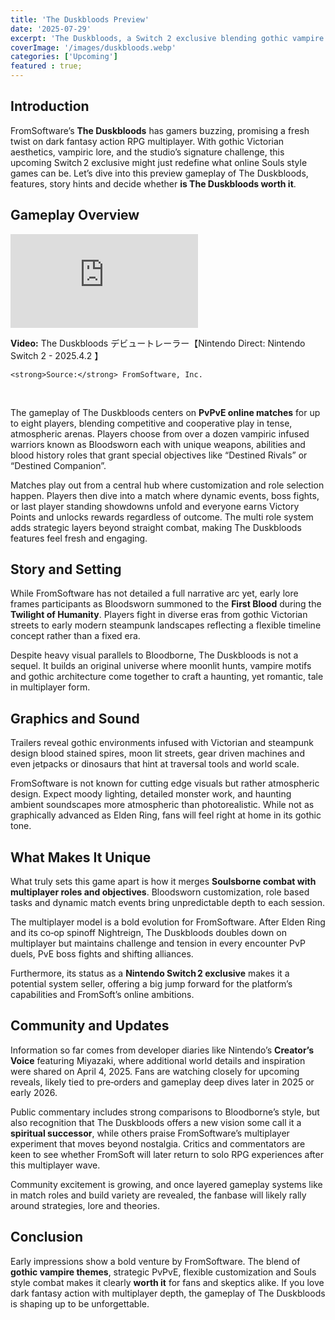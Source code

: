 ```yaml
---
title: 'The Duskbloods Preview'
date: '2025-07-29'
excerpt: 'The Duskbloods, a Switch 2 exclusive blending gothic vampire lore, Soulslike combat, and strategic PvPvE multiplayer in a bold new direction.'
coverImage: '/images/duskbloods.webp'
categories: ['Upcoming']
featured : true;
---
```


## Introduction  
FromSoftware’s **The Duskbloods** has gamers buzzing, promising a fresh twist on dark fantasy action RPG multiplayer. With gothic Victorian aesthetics, vampiric lore, and the studio’s signature challenge, this upcoming Switch 2 exclusive might just redefine what online Souls style games can be. Let’s dive into this preview gameplay of The Duskbloods, features, story hints and decide whether **is The Duskbloods worth it**.

## Gameplay Overview 
<div className="relative w-full" style={{ paddingTop: '56.25%' }}>
  <iframe
    className="absolute top-0 left-0 w-full h-full"
    src="https://www.youtube.com/embed/020HBXwwFeo"
    title="YouTube video player"
    frameBorder="0"
    allow="accelerometer; autoplay; clipboard-write; encrypted-media; gyroscope; picture-in-picture; web-share"
    allowFullScreen
  ></iframe>
</div>
  
<p className="mt-4 text-sm">
    <strong>Video:</strong> The Duskbloods デビュートレーラー【Nintendo Direct: Nintendo Switch 2 - 2025.4.2 】
    
    <strong>Source:</strong> FromSoftware, Inc. 
</p>

&nbsp;

The gameplay of The Duskbloods centers on **PvPvE online matches** for up to eight players, blending competitive and cooperative play in tense, atmospheric arenas. Players choose from over a dozen vampiric infused warriors known as Bloodsworn each with unique weapons, abilities and blood history roles that grant special objectives like “Destined Rivals” or “Destined Companion”.

Matches play out from a central hub where customization and role selection happen. Players then dive into a match where dynamic events, boss fights, or last player standing showdowns unfold and everyone earns Victory Points and unlocks rewards regardless of outcome. The multi role system adds strategic layers beyond straight combat, making The Duskbloods features feel fresh and engaging.

## Story and Setting  
While FromSoftware has not detailed a full narrative arc yet, early lore frames participants as Bloodsworn summoned to the **First Blood** during the **Twilight of Humanity**. Players fight in diverse eras from gothic Victorian streets to early modern steampunk landscapes reflecting a flexible timeline concept rather than a fixed era.

Despite heavy visual parallels to Bloodborne, The Duskbloods is not a sequel. It builds an original universe where moonlit hunts, vampire motifs and gothic architecture come together to craft a haunting, yet romantic, tale in multiplayer form.

## Graphics and Sound  
Trailers reveal gothic environments infused with Victorian and steampunk design blood stained spires, moon lit streets, gear driven machines and even jetpacks or dinosaurs that hint at traversal tools and world scale.

FromSoftware is not known for cutting edge visuals but rather atmospheric design. Expect moody lighting, detailed monster work, and haunting ambient soundscapes more atmospheric than photorealistic. While not as graphically advanced as Elden Ring, fans will feel right at home in its gothic tone.

## What Makes It Unique  
What truly sets this game apart is how it merges **Soulsborne combat with multiplayer roles and objectives**. Bloodsworn customization, role based tasks and dynamic match events bring unpredictable depth to each session.

The multiplayer model is a bold evolution for FromSoftware. After Elden Ring and its co‑op spinoff Nightreign, The Duskbloods doubles down on multiplayer but maintains challenge and tension in every encounter PvP duels, PvE boss fights and shifting alliances.

Furthermore, its status as a **Nintendo Switch 2 exclusive** makes it a potential system seller, offering a big jump forward for the platform’s capabilities and FromSoft’s online ambitions.

## Community and Updates  
Information so far comes from developer diaries like Nintendo’s **Creator’s Voice** featuring Miyazaki, where additional world details and inspiration were shared on April 4, 2025. Fans are watching closely for upcoming reveals, likely tied to pre‑orders and gameplay deep dives later in 2025 or early 2026.

Public commentary includes strong comparisons to Bloodborne’s style, but also recognition that The Duskbloods offers a new vision some call it a **spiritual successor**, while others praise FromSoftware’s multiplayer experiment that moves beyond nostalgia. Critics and commentators are keen to see whether FromSoft will later return to solo RPG experiences after this multiplayer wave.

Community excitement is growing, and once layered gameplay systems like in match roles and build variety are revealed, the fanbase will likely rally around strategies, lore and theories.

## Conclusion  
Early impressions show a bold venture by FromSoftware. The blend of **gothic vampire themes**, strategic PvPvE, flexible customization and Souls style combat makes it clearly **worth it** for fans and skeptics alike. If you love dark fantasy action with multiplayer depth, the gameplay of The Duskbloods is shaping up to be unforgettable.
